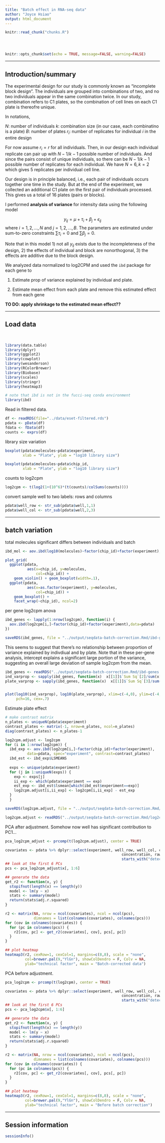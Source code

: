 ```yaml
---
title: "Batch effect in RNA-seq data"
author: "Joyce Hsiao"
output: html_document
---
```


<!-- The file analysis/chunks.R contains chunks that define default settings
shared across the workflowr files. -->
```r
knitr::read_chunk("chunks.R")
```

<!-- Update knitr chunk options -->
```r
```

<!-- Insert the date the file was last updated -->
```r
```

<!-- Insert the code version (Git commit SHA1) if Git repository exists and R
 package git2r is installed -->
```r
```

```r
knitr::opts_chunk$set(echo = TRUE, message=FALSE, warning=FALSE)
```

---

## Introduction/summary

The experimental design for our study is commonly known as "incomplete block design". The individuals are grouped into combinations of two, and no two individuals appear in the same combination twice. In our study, combination refers to C1 plates, so the combination of cell lines on each C1 plate is thereofre unique. 

In notations, 

$N$: number of individuals
$k$: combination size (in our case, each combinatino is a plate)
$B$: number of plates
$r_i$: number of replicates for individual $i$ in the entire design

For now assume $r_i=r$ for all individuals. Then, in our design each individual replicate can pair up with $N-1/k-1$ possible number of individuals. And since the pairs consist of unique individuals, so there can be  $N-1/k-1$ possible number of replicates for each individual. We have $N=6, k=2$ which gives 5 replicates per individual cell line.

Our design is in principle balanced, i.e., each pair of individuals occurs together one time in the study. But at the end of the experiment, we collected an additional C1 plate on the first pair of individuals processed. This gives us a total of 16 plates (pairs or blocks).


I performed **analysis of variance** for intensity data using the following model

$$
y_{ij} = \mu + \tau_i + \beta_j + \epsilon_{ij}
$$
where $i = 1,2,..., N$ and $j = 1,2,..., B$. The parameters are estimated under sum-to-zero constraints $\sum \tau_i = 0$ and $\sum \beta_j = 0$.

Note that in this model 1) not all $y_{ij}$ exists due to the incompleteness of the design, 2) the effects of individual and block are nonorthogonal, 3) the effects are additive due to the block design.



We analyzed data normalized to log2CPM and used the `ibd` package for each gene to 

1. Estimate prop of variance explained by individual and plate.

2. Estimate mean effect from each plate and remove this estimated effect from each gene


**TO DO: apply shrinkage to the estimated mean effect??**

---

## Load data

$~$

```r
library(data.table)
library(dplyr)
library(ggplot2)
library(cowplot)
library(wesanderson)
library(RColorBrewer)
library(Biobase)
library(scales)
library(stringr)
library(heatmap3)

# note that ibd is not in the fucci-seq conda environment
library(ibd)
```

Read in filtered data.

```r
df <- readRDS(file="../data/eset-filtered.rds")
pdata <- pData(df)
fdata <- fData(df)
counts <- exprs(df)
```

library size variation 

```r
boxplot(pdata$molecules~pdata$experiment,
        xlab = "Plate", ylab = "log10 library size")

boxplot(pdata$molecules~pdata$chip_id,
        xlab = "Plate", ylab = "log10 library size")
```


counts to log2cpm

```r
log2cpm <- t(log2(1+(10^6)*(t(counts)/colSums(counts))))
```

convert sample well to two labels: rows and columns

```r
pdata$well_row <- str_sub(pdata$well,1,1)
pdata$well_col <- str_sub(pdata$well,2,3)
```


---

## batch variation 

total molecules significant differs between individuals and batch

```r
ibd_mol <- aov.ibd(log10(molecules)~factor(chip_id)+factor(experiment),data=pdata)
```

```r
plot_grid(
  ggplot(pdata, 
          aes(x=chip_id, y=molecules,
              col=chip_id)) +
    geom_violin() + geom_boxplot(width=.1),
  ggplot(pdata,
          aes(x=as.factor(experiment), y=molecules,
              col=chip_id)) +
    geom_boxplot() + 
    facet_wrap(~chip_id), ncol=2)
```

per gene log2cpm anova

```r
ibd_genes <- lapply(1:nrow(log2cpm), function(i) {
  aov.ibd(log2cpm[i,]~factor(chip_id)+factor(experiment),data=pdata)
})

saveRDS(ibd_genes, file = "../output/seqdata-batch-correction.Rmd/ibd-genes.rds")
```

This seems to suggest that there's no relationship between proportion of variance explained by indivdiual and by plate. Note that in these per-gene analysis, intercept explains a significant large portion of the variance, suggesting an overall large deviation of sample log2cpm from the mean.

```r
ibd_genes <- readRDS("../output/seqdata-batch-correction.Rmd/ibd-genes.rds")
ind_varprop <- sapply(ibd_genes, function(x)  x[[1]]$`Sum Sq`[2]/sum(x[[1]]$`Sum Sq`))
plate_varprop <- sapply(ibd_genes, function(x)  x[[1]]$`Sum Sq`[3]/sum(x[[1]]$`Sum Sq`))


plot(log10(ind_varprop), log10(plate_varprop), xlim=c(-4,0), ylim=c(-4,0),
     pch=16, cex=.7)
```

Estimate plate effect

```r
# make contrast matrix
n_plates <- uniqueN(pdata$experiment)
contrast_plates <- matrix(-1, nrow=n_plates, ncol=n_plates)
diag(contrast_plates) <- n_plates-1

log2cpm.adjust <- log2cpm
for (i in 1:nrow(log2cpm)) {
  ibd_exp <- aov.ibd(log2cpm[i,]~factor(chip_id)+factor(experiment),
          data=pdata, spec="experiment", contrast=contrast_plates)
  ibd_est <- ibd_exp$LSMEANS
  
  exps <- unique(pdata$experiment)
  for (j in 1:uniqueN(exps)) {
    exp <- exps[j]
    ii_exp <- which(pdata$experiment == exp)
    est_exp <- ibd_est$lsmean[which(ibd_est$experiment==exp)]
    log2cpm.adjust[i,ii_exp] <- log2cpm[i,ii_exp] - est_exp
  }
  }

saveRDS(log2cpm.adjust, file = "../output/seqdata-batch-correction.Rmd/log2cpm.adjust.rds")
```


```r
log2cpm.adjust <- readRDS("../output/seqdata-batch-correction.Rmd/log2cpm.adjust.rds")
```

PCA after adjustment. Somehow now well has significant contribution to PC1...

```r
pca_log2cpm_adjust <- prcomp(t(log2cpm.adjust), center = TRUE)

covariates <- pdata %>% dplyr::select(experiment, well_row, well_col, chip_id, 
                                                     concentration, raw:unmapped,
                                                     starts_with("detect"),  molecules)
## look at the first 6 PCs
pcs <- pca_log2cpm_adjust$x[, 1:6]

## generate the data
get_r2 <- function(x, y) {
  stopifnot(length(x) == length(y))
  model <- lm(y ~ x)
  stats <- summary(model)
  return(stats$adj.r.squared)
}

r2 <- matrix(NA, nrow = ncol(covariates), ncol = ncol(pcs),
             dimnames = list(colnames(covariates), colnames(pcs)))
for (cov in colnames(covariates)) {
  for (pc in colnames(pcs)) {
    r2[cov, pc] <- get_r2(covariates[, cov], pcs[, pc])
  }
}

## plot heatmap
heatmap3(r2, cexRow=1, cexCol=1, margins=c(8,8), scale = "none",
         col=brewer.pal(9,"YlGn"), showColDendro = F, Colv = NA,
         ylab="technical factor", main = "Batch-corrected data")
```


PCA before adjustment. 

```r
pca_log2cpm <- prcomp(t(log2cpm), center = TRUE)

covariates <- pdata %>% dplyr::select(experiment, well_row, well_col, chip_id, 
                                                     concentration, raw:unmapped,
                                                     starts_with("detect"),  molecules)
## look at the first 6 PCs
pcs <- pca_log2cpm$x[, 1:6]

## generate the data
get_r2 <- function(x, y) {
  stopifnot(length(x) == length(y))
  model <- lm(y ~ x)
  stats <- summary(model)
  return(stats$adj.r.squared)
}

r2 <- matrix(NA, nrow = ncol(covariates), ncol = ncol(pcs),
             dimnames = list(colnames(covariates), colnames(pcs)))
for (cov in colnames(covariates)) {
  for (pc in colnames(pcs)) {
    r2[cov, pc] <- get_r2(covariates[, cov], pcs[, pc])
  }
}

## plot heatmap
heatmap3(r2, cexRow=1, cexCol=1, margins=c(8,8), scale = "none",
         col=brewer.pal(9,"YlGn"), showColDendro = F, Colv = NA,
         ylab="technical factor", main = "Before batch correction")
```



---

## Session information

```r
sessionInfo()
```

